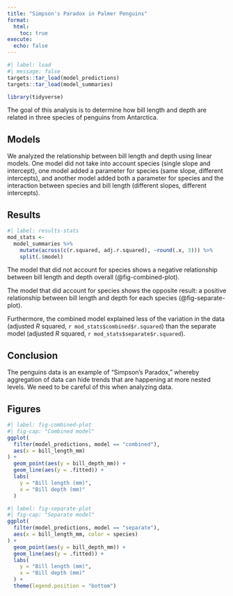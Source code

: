 ```yaml
---
title: "Simpson's Paradox in Palmer Penguins"
format:
  html:
    toc: true
execute: 
  echo: false
---
```


```r
#| label: load
#| message: false
targets::tar_load(model_predictions)
targets::tar_load(model_summaries)

library(tidyverse)
```

The goal of this analysis is to determine how bill length and depth are related in three species of penguins from Antarctica.

## Models

We analyzed the relationship between bill length and depth using linear models. One model did not take into account species (single slope and intercept), one model added a parameter for species (same slope, different intercepts), and another model added both a parameter for species and the interaction between species and bill length (different slopes, different intercepts).

## Results

```r
#| label: results-stats
mod_stats <-
  model_summaries %>%
    mutate(across(c(r.squared, adj.r.squared), ~round(.x, 3))) %>%
    split(.$model)
```

The model that did not account for species shows a negative relationship between bill length and depth overall (@fig-combined-plot).

The model that did account for species shows the opposite result: a positive relationship between bill length and depth for each species (@fig-separate-plot).

Furthermore, the combined model explained less of the variation in the data (adjusted *R* squared, `r mod_stats$combined$r.squared`) than the separate model (adjusted *R* squared, `r mod_stats$separate$r.squared`).

## Conclusion

The penguins data is an example of "Simpson's Paradox," whereby aggregation of data can hide trends that are happening at more nested levels. We need to be careful of this when analyzing data.

## Figures

```r
#| label: fig-combined-plot
#| fig-cap: "Combined model"
ggplot(
  filter(model_predictions, model == "combined"),
  aes(x = bill_length_mm)
) +
  geom_point(aes(y = bill_depth_mm)) +
  geom_line(aes(y = .fitted)) +
  labs(
    y = "Bill length (mm)",
    x = "Bill depth (mm)"
  )
```

```r
#| label: fig-separate-plot
#| fig-cap: "Separate model"
ggplot(
  filter(model_predictions, model == "separate"),
  aes(x = bill_length_mm, color = species)
) +
  geom_point(aes(y = bill_depth_mm)) +
  geom_line(aes(y = .fitted)) +
  labs(
    y = "Bill length (mm)",
    x = "Bill depth (mm)"
  ) +
  theme(legend.position = "bottom")
```
